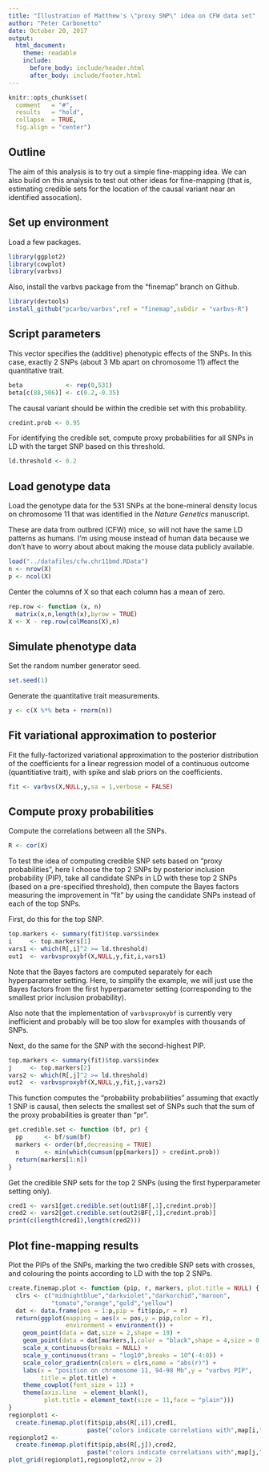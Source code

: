 ```yaml
---
title: "Illustration of Matthew's \"proxy SNP\" idea on CFW data set"
author: "Peter Carbonetto"
date: October 20, 2017
output:
  html_document:
    theme: readable
    include:
      before_body: include/header.html
      after_body: include/footer.html
---
```


```r
knitr::opts_chunk$set(
  comment   = "#",
  results   = "hold",
  collapse  = TRUE,
  fig.align = "center")
```

## Outline

The aim of this analysis is to try out a simple fine-mapping idea.  We
can also build on this analysis to test out other ideas for
fine-mapping (that is, estimating credible sets for the location of
the causal variant near an identified assocation).

## Set up environment

Load a few packages.

```r
library(ggplot2)
library(cowplot)
library(varbvs)
```

Also, install the varbvs package from the "finemap" branch on Github.

```r
library(devtools)
install_github("pcarbo/varbvs",ref = "finemap",subdir = "varbvs-R")
```

## Script parameters

This vector specifies the (additive) phenotypic effects of the
SNPs. In this case, exactly 2 SNPs (about 3 Mb apart on chromosome
11) affect the quantitative trait.

```r
beta            <- rep(0,531)
beta[c(88,506)] <- c(0.2,-0.35)
```

The causal variant should be within the credible set with this
probability.

```r
credint.prob <- 0.95
```

For identifying the credible set, compute proxy probabilities for all
SNPs in LD with the target SNP based on this threshold.

```r
ld.threshold <- 0.2
```

## Load genotype data

Load the genotype data for the 531 SNPs at the bone-mineral density
locus on chromosome 11 that was identified in the *Nature Genetics*
manuscript.

These are data from outbred (CFW) mice, so will not have the same LD
patterns as humans. I'm using mouse instead of human data because we
don't have to worry about about making the mouse data publicly
available.

```r
load("../datafiles/cfw.chr11bmd.RData")
n <- nrow(X)
p <- ncol(X)
```

Center the columns of X so that each column has a mean of zero.

```r
rep.row <- function (x, n)
  matrix(x,n,length(x),byrow = TRUE)
X <- X - rep.row(colMeans(X),n)
```

## Simulate phenotype data

Set the random number generator seed.

```r
set.seed(1)
```

Generate the quantitative trait measurements.

```r
y <- c(X %*% beta + rnorm(n))
```

## Fit variational approximation to posterior

Fit the fully-factorized variational approximation to the posterior
distribution of the coefficients for a linear regression model of a
continuous outcome (quantitiative trait), with spike and slab priors on
the coefficients. 

```r
fit <- varbvs(X,NULL,y,sa = 1,verbose = FALSE)
```

## Compute proxy probabilities

Compute the correlations between all the SNPs.

```r
R <- cor(X)
```

To test the idea of computing credible SNP sets based on "proxy
probabilities", here I choose the top 2 SNPs by posterior inclusion
probability (PIP), take all candidate SNPs in LD with these top 2 SNPs
(based on a pre-specified threshold), then compute the Bayes factors
measuring the improvement in "fit" by using the candidate SNPs instead
of each of the top SNPs.

First, do this for the top SNP.

```r
top.markers <- summary(fit)$top.vars$index
i     <- top.markers[1]
vars1 <- which(R[,i]^2 >= ld.threshold)
out1  <- varbvsproxybf(X,NULL,y,fit,i,vars1) 
```

Note that the Bayes factors are computed separately for each
hyperparameter setting. Here, to simplify the example, we will just
use the Bayes factors from the first hyperparameter setting
(corresponding to the smallest prior inclusion probability).

Also note that the implementation of `varbvsproxybf` is currently very
inefficient and probably will be too slow for examples with thousands
of SNPs.

Next, do the same for the SNP with the second-highest PIP.

```r
top.markers <- summary(fit)$top.vars$index
j     <- top.markers[2]
vars2 <- which(R[,j]^2 >= ld.threshold)
out2  <- varbvsproxybf(X,NULL,y,fit,j,vars2)
```

This function computes the "probability probabilities" assuming that
exactly 1 SNP is causal, then selects the smallest set of SNPs such
that the sum of the proxy probabilities is greater than "pr".

```r
get.credible.set <- function (bf, pr) {
  pp      <- bf/sum(bf)
  markers <- order(bf,decreasing = TRUE)
  n       <- min(which(cumsum(pp[markers]) > credint.prob))
  return(markers[1:n])
}
```

Get the credible SNP sets for the top 2 SNPs (using the first
hyperparameter setting only).

```r
cred1 <- vars1[get.credible.set(out1$BF[,1],credint.prob)]
cred2 <- vars2[get.credible.set(out2$BF[,1],credint.prob)]
print(c(length(cred1),length(cred2)))
```

## Plot fine-mapping results

Plot the PIPs of the SNPs, marking the two credible SNP sets with
crosses, and colouring the points according to LD with the top 2 SNPs.

```r
create.finemap.plot <- function (pip, r, markers, plot.title = NULL) {
  clrs <- c("midnightblue","darkviolet","darkorchid","maroon",
            "tomato","orange","gold","yellow")
  dat <- data.frame(pos = 1:p,pip = fit$pip,r = r)
  return(ggplot(mapping = aes(x = pos,y = pip,color = r),
                environment = environment()) +
    geom_point(data = dat,size = 2,shape = 19) +
    geom_point(data = dat[markers,],color = "black",shape = 4,size = 0.5) +
    scale_x_continuous(breaks = NULL) +
    scale_y_continuous(trans = "log10",breaks = 10^(-4:0)) +
    scale_color_gradientn(colors = clrs,name = "abs(r)") +
    labs(x = "position on chromosome 11, 94-98 Mb",y = "varbvs PIP",
         title = plot.title) +
    theme_cowplot(font_size = 11) +
    theme(axis.line  = element_blank(),
	      plot.title = element_text(size = 11,face = "plain")))
}
regionplot1 <-
  create.finemap.plot(fit$pip,abs(R[,i]),cred1,
                      paste("colors indicate correlations with",map[i,"id"]))
regionplot2 <-
  create.finemap.plot(fit$pip,abs(R[,j]),cred2,
                      paste("colors indicate correlations with",map[j,"id"]))
plot_grid(regionplot1,regionplot2,nrow = 2)
```
